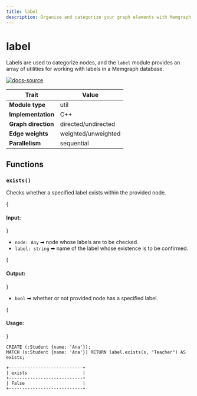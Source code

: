 ```yaml
---
title: label
description: Organize and categorize your graph elements with Memgraph's Label class, which adds labels to nodes and edges. Make sure to regularly check our documentation to enhance your graph data management.
---
```



# label



Labels are used to categorize nodes, and the `label` module provides an array of utilities for working with labels in a Memgraph database.


[![docs-source](https://img.shields.io/badge/source-label-FB6E00?logo=github&style=for-the-badge)](https://github.com/memgraph/mage/tree/main/cpp/label_module)

| Trait               | Value                                                 |
| ------------------- | ----------------------------------------------------- |
| **Module type**     | util  |
| **Implementation**  | C++        |
| **Graph direction** | directed/undirected |
| **Edge weights**    | weighted/unweighted |
| **Parallelism**     | sequential |

## Functions

### `exists()`

Checks whether a specified label exists within the provided node.

{<h4> Input: </h4>}

- `node: Any` ➡ node whose labels are to be checked.
- `label: string` ➡ name of the label whose existence is to be confirmed.

{<h4> Output: </h4>}

- `bool` ➡ whether or not provided node has a specified label.

{<h4> Usage: </h4>}

```cypher
CREATE (:Student {name: 'Ana'});
MATCH (s:Student {name: 'Ana'}) RETURN label.exists(s, "Teacher") AS exists;
```

```plaintext
+----------------------------+
| exists                     |
+----------------------------+
| False                      |
+----------------------------+
```

